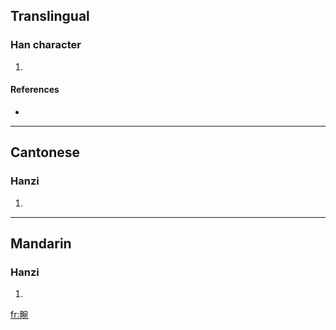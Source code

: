 ==Translingual==

===Han character===
{{Han char|rn=102|rad=田|as=08|sn=13|four=6301<sub>2</sub>|canj=田十弓山 (WJNU)}}

# {{defn|Han|sort=田08}}

====References====
* {{Han ref|kx=0765.040|dkj=21894|dj=1176.040|hdz=42549.010|uh=7579|ud=30073|bh=DEC4|bd=57028}}

----

==Cantonese==

===Hanzi===
{{yue-hanzi|jyut=|y=yun2}}

# {{defn|Cantonese}}

----

==Mandarin==

===Hanzi===
{{cmn-hanzi|pin=[[wǎn]] ([[wan3]]), [[yuàn]] ([[yuan4]])|wg=wan<sup>3</sup>, yüan<sup>4</sup>}}

# {{defn|Mandarin}}

[[fr:畹]]